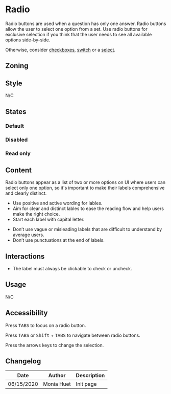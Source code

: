 
<Meta title="Components/Form/Fields/Radio"/>

<FigmaLink href="https://www.figma.com/file/Ux9flIa7RJXED6xnsajju8/Radio?node-id=1%3A66" />


# Radio

Radio buttons are used when a question has only one answer. Radio buttons allow the user to select one option from a set. 
Use radio buttons for exclusive selection if you think that the user needs to see all available options side-by-side.

Otherwise, consider <a href="/?path=/docs/components-form-fields-checkbox--default-story">checkboxes</a>, <a href="/?path=/docs/components-form-fields-switch--default-story">switch</a> or a <a href="/?path=/docs/components-form-fields-select--default-story">select</a>.


## Zoning

<FigmaImage src="https://www.figma.com/file/qc8oUSyVJM67gSsbTShftt/%F0%9F%93%90-Zoning?node-id=44%3A76" alt="zoning image for radio buttons" />



## Style

N/C

## States

### Default

<Canvas>
    <Story name="default">
        <Form.Radio label="Radio" />
    </Story>
    <Story name="checked">
        <Form.Radio label="Checked Radio" checked />
    </Story>
</Canvas>

### Disabled

<Canvas>
    <Story name="disabled">
        <Form.Radio label="Disabled Radio" disabled />
    </Story>
    <Story name="disabled checked">
        <Form.Radio label="Disabled Checked Radio" disabled checked />
    </Story>
</Canvas>

### Read only

<Canvas>
    <Story name="read-only">
        <Form.Radio label="Read-Only Radio" readOnly />
    </Story>
    <Story name="read-only checked">
        <Form.Radio label="Read-Only Checked Radio" readOnly checked />
    </Story>
</Canvas>

## Content

Radio buttons appear as a list of two or more options on UI where users can select only one option, so it's important to make their labels comprehensive and clearly distinct.

<Use>
	<Use.Do>
		<ul>
			<li>Use positive and active wording for lables.</li>
			<li>Aim for clear and distinct lables to ease the reading flow and help users make the right choice.</li>
			<li>Start each label with capital letter.</li>
		</ul>
	</Use.Do>
	<Use.Dont>
		<ul>
			<li>Don’t use vague or misleading labels that are difficult to understand by average users.</li>
			<li>Don’t use punctuations at the end of labels.</li>
		</ul>
	</Use.Dont>
</Use>


## Interactions

- The label must always be clickable to check or uncheck.

## Usage

N/C

## Accessibility

Press <kbd>TABS</kbd> to focus on a radio button.

Press <kbd>TABS</kbd> or <kbd>Shift</kbd> + <kbd>TABS</kbd> to navigate between radio buttons.

Press the arrows keys to change the selection.


## Changelog

| Date       | Author | Description |
| ---------- | ------ | ----------- |
| 06/15/2020 | Monia Huet  | Init page   |


